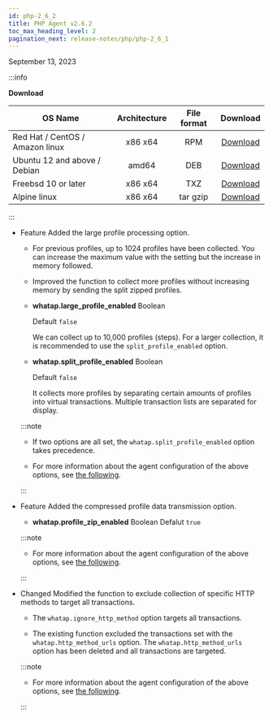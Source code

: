 ```yaml
---
id: php-2_6_2
title: PHP Agent v2.6.2
toc_max_heading_level: 2
pagination_next: release-notes/php/php-2_6_1
---
```


September 13, 2023

:::info

**Download**

| OS Name                         | Architecture | File format |                                    Download                                   |
| ------------------------------- | :----------: | :---------: | :---------------------------------------------------------------------------: |
| Red Hat / CentOS / Amazon linux |    x86 x64   |     RPM     | [Download](http://repo.whatap.io/centos/6/x86_64/whatap-php-2.6-2.x86_64.rpm) |
| Ubuntu 12 and above / Debian    |     amd64    |     DEB     |  [Download](http://repo.whatap.io/debian/unstable/whatap-php_2.6.2_amd64.deb) |
| Freebsd 10 or later             |    x86 x64   |     TXZ     |       [Download](http://repo.whatap.io/freebsd/10/whatap-php-2.6.2.txz)       |
| Alpine linux                    |    x86 x64   |   tar gzip  |    [Download](http://repo.whatap.io/alpine/x86_64/whatap-php-2.6.2.tar.gz)    |

:::

-   <Status>Feature</Status> Added the large profile processing option.

    -   For previous profiles, up to 1024 profiles have been collected. You can increase the maximum value with the setting but the increase in memory followed.

    -   Improved the function to collect more profiles without increasing memory by sending the split zipped profiles.

    -   **whatap.large_profile_enabled** <span class='type'>Boolean</span>

        Default `false`

        We can collect up to 10,000 profiles (steps). For a larger collection, it is recommended to use the `split_profile_enabled` option.

    -   **whatap.split_profile_enabled** <span class='type'>Boolean</span>

        Default `false`

        It collects more profiles by separating certain amounts of profiles into virtual transactions. Multiple transaction lists are separated for display.

    :::note

    -   If two options are all set, the `whatap.split_profile_enabled` option takes precedence.

    -   For more information about the agent configuration of the above options, see [the following](../../php/agent-transaction#php-trs-trc).

    :::

-   <Status>Feature</Status> Added the compressed profile data transmission option.

    -   **whatap.profile_zip_enabled** <span class='type'>Boolean</span>  Defalut `true`

    :::note 

    -   For more information about the agent configuration of the above options, see [the following](../../php/agent-transaction#php-trs-trc).

    :::

-   <Status>Changed</Status> Modified the function to exclude collection of specific HTTP methods to target all transactions.

    -   The `whatap.ignore_http_method` option targets all transactions.

    -   The existing function excluded the transactions set with the `whatap.http_method_urls` option. The `whatap.http_method_urls` option has been deleted and all transactions are targeted.

    :::note

    -   For more information about the agent configuration of the above options, see [the following](../../php/agent-transaction#php-track-http-trs).

    :::
